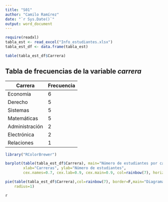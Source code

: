 ```yaml
---
title: "S01"
author: "Camilo Ramírez"
date: "`r Sys.Date()`"
output: word_document
---
```

```r
require(readxl)
tabla_est <- read_excel("Info_estudiantes.xlsx")
tabla_est_df <- data.frame(tabla_est)

```

```r
table(tabla_est_df$Carrera)
```
## Tabla de frecuencias de la variable *carrera*
|Carrera|Frecuencia|
|-------|----------|
|Economía|6|
|Derecho|5|
|Sistemas|5| 
|Matemáticas|5|
|Administración|2|
|Electrónica|2|
|Relaciones|1|

```r
library("RColorBrewer")

barplot(table(tabla_est_df$Carrera), main="Número de estudiantes por carrera", 
        xlab="Carreras", ylab="Número de estudiantes",
        cex.names=0.7, cex.lab=0.9, cex.main=0.9, col=rainbow(7), horiz = F)
```
```r
pie(table(tabla_est_df$Carrera),col=rainbow(7), border=F,main="Diagrama circular estudiantes",
    radius=1)
```

```r
r
```

